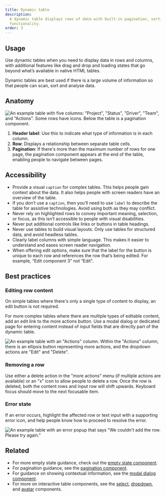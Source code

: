 ```yaml
---
title: Dynamic table
description:
  A dynamic table displays rows of data with built-in pagination, sorting, and re-ordering
  functionality.
order: 3
---
```


## Usage

Use dynamic tables when you need to display data in rows and columns, with additional features like
drag and drop and loading states that go beyond what’s available in native HTML tables.

Dynamic tables are best used if there is a large volume of information so that people can scan, sort
and analyse data.

## Anatomy

![An example table with five columns: "Project", "Status", "Driver", "Team", and "Actions". Some rows have icons. Below the table is a pagination component.](images/dynamic-table-anatomy.png)

1. **Header label**: Use this to indicate what type of information is in each column.
2. **Row**: Displays a relationship between separate table cells.
3. **Pagination**: If there's more than the maximum number of rows for one page, the pagination
   component appears at the end of the table, enabling people to navigate between pages.

## Accessibility

- Provide a visual `caption` for complex tables. This helps people gain context about the data. It
  also helps people with screen readers have an overview of the table.
- If you don’t use a `caption`, then you’ll need to use `label` to describe the table for assistive
  technologies. Avoid using both as they may conflict.
- Never rely on highlighted rows to convey important meaning, selection, or focus, as this isn’t
  accessible to people with visual disabilities.
- Never put additional controls like links or buttons in table headings.
- Never use tables to build visual layouts. Only use tables for structured data, and avoid headless
  tables.
- Clearly label columns with simple language. This makes it easier to understand and eases screen
  reader navigation.
- When offering edit options, make sure that the label for the button is unique to each row and
  references the row that’s being edited. For example, “Edit component 3" not “Edit".

## Best practices

### Editing row content

On simple tables where there's only a single type of content to display, an edit button is not
required.

For more complex tables where there are multiple types of editable content, add an edit link to the
more actions button. Use a modal dialog or dedicated page for entering content instead of input
fields that are directly part of the dynamic table.

![An example table with an "Actions" column. Within the "Actions" column, there is an ellipsis button representing more actions, and the dropdown actions are "Edit" and "Delete".](images/editing-row-content.png)

### Removing a row

Use either a delete action in the "more actions" menu (if multiple actions are available) or an "x"
icon to allow people to delete a row. Once the row is deleted, both the content rows and input row
will shift upwards. Keyboard focus should move to the next focusable item.

### Error state

If an error occurs, highlight the affected row or text input with a supporting error icon, and help
people know how to proceed to resolve the error.

![An example table with an error popup that says "We couldn't add the row. Please try again."](images/error-state.png)

## Related

- For more empty state guidance, check out the
  [empty state component](/components/empty-state/examples).
- For pagination guidance, see the [pagination component](/components/pagination/examples).
- For guidance on showing contextual information, see the
  [modal dialog component](/components/modal-dialog/examples).
- For more on interactive table components, see the [select](/components/select/examples),
  [dropdown](/components/dropdown-menu/examples), and [avatar](/components/avatar/examples)
  components.
